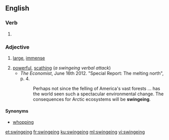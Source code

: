 ==English==

===Verb===
{{head|en|present participle}}

# {{context|archaic|lang=en}} {{present participle of|swinge|lang=en|nocat=1}}

===Adjective===
{{en-adj}}

# {{context|British|lang=en}} [[large]], [[immense]]
# [[powerful]], [[scathing]] (''a swingeing verbal attack'')
#* ''The Economist'', June 16th 2012. "Special Report: The melting north", p. 4.
#*: Perhaps not since the felling of America's vast forests ... has the world seen such a spectacular environmental change. The consequences for Arctic ecosystems will be '''swingeing'''.

====Synonyms====
* [[whopping]]

[[et:swingeing]]
[[fr:swingeing]]
[[ku:swingeing]]
[[ml:swingeing]]
[[vi:swingeing]]